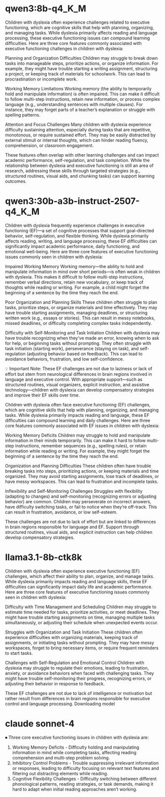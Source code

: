 # qwen3:8b-q4_K_M

Children with dyslexia often experience challenges related to executive functioning, which are cognitive skills that help with planning, organizing, and managing tasks.
While dyslexia primarily affects reading and language processing, these executive functioning issues can compound learning difficulties.
Here are three core features commonly associated with executive functioning challenges in children with dyslexia:

Planning and Organization Difficulties Children may struggle to break down tasks into manageable steps, prioritize actions, or organize information.
For example, they might have trouble starting a writing assignment, structuring a project, or keeping track of materials for schoolwork.
This can lead to procrastination or incomplete work.

Working Memory Limitations Working memory (the ability to temporarily hold and manipulate information) is often impaired.
This can make it difficult to follow multi-step instructions, retain new information, or process complex language (e.g., understanding sentences with multiple clauses).
For instance, they may forget parts of a teacher’s explanation or struggle with spelling patterns.

Attention and Focus Challenges Many children with dyslexia experience difficulty sustaining attention, especially during tasks that are repetitive, monotonous, or require sustained effort.
They may be easily distracted by external stimuli or internal thoughts, which can hinder reading fluency, comprehension, or classroom engagement.

These features often overlap with other learning challenges and can impact academic performance, self-regulation, and task completion.
While the relationship between dyslexia and executive functioning is still an area of research, addressing these skills through targeted strategies (e.g., structured routines, visual aids, and chunking tasks) can support learning outcomes.

# qwen3:30b-a3b-instruct-2507-q4_K_M

Children with dyslexia frequently experience challenges in executive functioning (EF)—a set of cognitive processes that support goal-directed behavior, self-regulation, and flexible thinking.
While dyslexia primarily affects reading, writing, and language processing, these EF difficulties can significantly impact academic performance, daily functioning, and emotional well-being.
Here are three core features of executive functioning issues commonly seen in children with dyslexia:

Impaired Working Memory Working memory—the ability to hold and manipulate information in mind over short periods—is often weak in children with dyslexia.
This makes it difficult to follow multi-step instructions, remember verbal directions, retain new vocabulary, or keep track of thoughts while reading or writing.
For example, a child might forget the beginning of a sentence by the time they reach the end.

Poor Organization and Planning Skills These children often struggle to plan tasks, prioritize steps, or organize materials and time effectively.
They may have trouble starting assignments, managing deadlines, or structuring written work (e.g., essays or stories).
This can result in messy notebooks, missed deadlines, or difficulty completing complex tasks independently.

Difficulty with Self-Monitoring and Task Initiation Children with dyslexia may have trouble recognizing when they’ve made an error, knowing when to ask for help, or beginning tasks without prompting.
They often struggle with task initiation (starting work), perseverance (staying on task), and self-regulation (adjusting behavior based on feedback).
This can lead to avoidance behaviors, frustration, and low self-confidence.

💡 Important Note: These EF challenges are not due to laziness or lack of effort but stem from neurological differences in brain regions involved in language and executive control.
With appropriate support—such as structured routines, visual organizers, explicit instruction, and assistive technology—children with dyslexia can develop compensatory strategies and improve their EF skills over time.

Children with dyslexia often face executive functioning (EF) challenges, which are cognitive skills that help with planning, organizing, and managing tasks. While dyslexia primarily impacts reading and language, these EF difficulties can compound learning and daily challenges. Here are three core features commonly associated with EF issues in children with dyslexia:

Working Memory Deficits
Children may struggle to hold and manipulate information in their minds temporarily. This can make it hard to follow multi-step instructions, remember sequences (e.g., spelling rules), or retain information while reading or writing. For example, they might forget the beginning of a sentence by the time they reach the end.

Organization and Planning Difficulties
These children often have trouble breaking tasks into steps, prioritizing actions, or keeping materials and time organized. They may avoid starting assignments, lose track of deadlines, or have messy workspaces. This can lead to frustration and incomplete tasks.

Inflexibility and Self-Monitoring Challenges
Struggles with flexibility (adapting to changes) and self-monitoring (recognizing errors or adjusting behavior) are common. Children may perseverate on incorrect answers, have difficulty switching tasks, or fail to notice when they’re off-track. This can result in frustration, avoidance, or low self-esteem.

These challenges are not due to lack of effort but are linked to differences in brain regions responsible for language and EF. Support through structured routines, visual aids, and explicit instruction can help children develop compensatory strategies.

# llama3.1-8b-ctk8k

Children with dyslexia often experience executive functioning (EF) challenges, which affect their ability to plan, organize, and manage tasks. While dyslexia primarily impacts reading and language skills, these EF difficulties can significantly impact daily life and academic performance. Here are three core features of executive functioning issues commonly seen in children with dyslexia:

Difficulty with Time Management and Scheduling
Children may struggle to estimate time needed for tasks, prioritize activities, or meet deadlines. They might have trouble starting assignments on time, managing multiple tasks simultaneously, or adjusting their schedule when unexpected events occur.

Struggles with Organization and Task Initiation
These children often experience difficulties with organizing materials, keeping track of assignments, or initiating tasks without prompting. They may have messy workspaces, forget to bring necessary items, or require frequent reminders to start tasks.

Challenges with Self-Regulation and Emotional Control
Children with dyslexia may struggle to regulate their emotions, leading to frustration, anxiety, or avoidance behaviors when faced with challenging tasks. They might have trouble self-monitoring their progress, recognizing errors, or adjusting their behavior in response to feedback.

These EF challenges are not due to lack of intelligence or motivation but rather result from differences in brain regions responsible for executive control and language processing.
Downloading model

# claude sonnet-4

⏺ Three core executive functioning issues in children with dyslexia are:

1.  Working Memory Deficits - Difficulty holding and manipulating information in mind while completing tasks, affecting reading comprehension and multi-step problem solving.
2.  Inhibitory Control Problems - Trouble suppressing irrelevant information or responses, leading to difficulty focusing on relevant text features and filtering out distracting elements while reading.
3.  Cognitive Flexibility Challenges - Difficulty switching between different phonological patterns, reading strategies, or task demands, making it hard to adapt when initial reading approaches aren't working.
